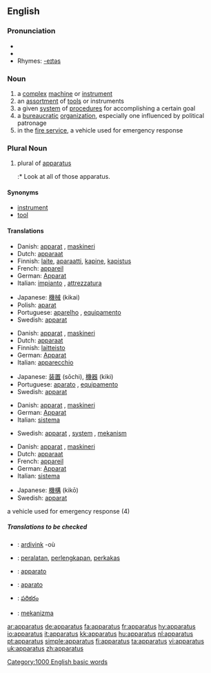 {{rfc|Plural Noun unknown/invalid header}}
==English==

===Pronunciation===
* {{IPA|/æ.pəˈɹæ.təs/, (rare) /æ.pəˈɹeɪ.təs/, /æpəɹɑːtəs/}}
* {{audio|en-us-apparatus.ogg|Audio (US)}}
* Rhymes: [[Rhymes:English:-eɪtəs|-eɪtəs]]

===Noun===
{{en-noun|pl=apparatuses|pl2=apparatus}}

# a [[complex]] [[machine]] or [[instrument]]
# an [[assortment]] of [[tool]]s or instruments
# a given [[system]] of [[procedure]]s for accomplishing a certain goal
# a [[bureaucratic]] [[organization]], especially one influenced by political patronage
# in the [[fire service]], a vehicle used for emergency response

===Plural Noun===
# plural of [[apparatus]]
#:* Look at all of those apparatus.

====Synonyms====
*[[instrument]]
*[[tool]]

====Translations====
{{trans-top|a complex machine or instrument}}
*Danish: [[apparat]] {{n}}, [[maskineri]] {{n}}
*Dutch: [[apparaat]]
*Finnish: [[laite]], [[aparaatti]], [[kapine]], [[kapistus]]
*French: [[appareil]] {{m}}
*German: [[Apparat]] {{m}}
*Italian: [[impianto]] {{m}}, [[attrezzatura]] {{f}}
{{trans-mid}}
*Japanese: [[機械]] (kikai)
*Polish: [[aparat]] {{m}}
*Portuguese: [[aparelho]] {{m}}, [[equipamento]] {{m}}
*Swedish: [[apparat]] {{c}}
{{trans-bottom}}

{{trans-top|an assortment of tools or instruments}}
*Danish: [[apparat]] {{n}}, [[maskineri]] {{n}}
*Dutch: [[apparaat]]
*Finnish: [[laitteisto]] {{p}}
*German: [[Apparat]] {{m}}
*Italian: [[apparecchio]] {{m}}
{{trans-mid}}
*Japanese: [[装置]] (sōchi), [[機器]] (kiki)
*Portuguese: [[aparato]] {{m}}, [[equipamento]] {{m}}
*Swedish: [[apparat]] {{c}}
{{trans-bottom}}

{{trans-top|a given system of procedures}}
*Danish: [[apparat]] {{n}}, [[maskineri]] {{n}}
*German: [[Apparat]] {{m}}
*Italian: [[sistema]] {{f}}
{{trans-mid}}
*Swedish: [[apparat]] {{c}}, [[system]] {{n}}, [[mekanism]] {{c}}
{{trans-bottom}}

{{trans-top|a bureaucratic organization}}
*Danish: [[apparat]] {{n}}, [[maskineri]] {{n}}
*Dutch: [[apparaat]]
*French: [[appareil]] {{m}}
*German: [[Apparat]] {{m}}
*Italian: [[sistema]] {{f}}
{{trans-mid}}
*Japanese: [[機構]] (kikō)
*Swedish: [[apparat]] {{c}}
{{trans-bottom}}

;a vehicle used for emergency response (4)
{{top}}
{{mid}}
{{bottom}}

=====Translations to be checked=====
{{checktrans}}
{{top}}
*{{ttbc|Breton}}: [[ardivink]] {{m}} -où
*{{ttbc|Indonesian}}: [[alat|peralatan]], [[lengkap|perlengkapan]], [[perkakas]]
*{{ttbc|Interlingua}}: [[apparato]]
{{mid}}
*{{ttbc|Spanish}}: [[aparato]]
*{{ttbc|Telugu}}: [[పరికరం]]
*{{ttbc|Turkish}}: [[mekanizma]]
{{bottom}}

[[Category:1000 English basic words]]

[[ar:apparatus]]
[[de:apparatus]]
[[fa:apparatus]]
[[fr:apparatus]]
[[hy:apparatus]]
[[io:apparatus]]
[[it:apparatus]]
[[kk:apparatus]]
[[hu:apparatus]]
[[nl:apparatus]]
[[pt:apparatus]]
[[simple:apparatus]]
[[fi:apparatus]]
[[ta:apparatus]]
[[vi:apparatus]]
[[uk:apparatus]]
[[zh:apparatus]]
